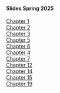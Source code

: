 #### Slides Spring 2025

[Chapter 1](Chapter01.pdf)
<br>[Chapter 2](Chapter02.pdf)
<br>[Chapter 3](Chapter03.pdf)
<br>[Chapter 5](Chapter05.pdf)
<br>[Chapter 6](Chapter06.pdf)
<br>[Chapter 4](Chapter04.pdf)
<br>[Chapter 7](Chapter07.pdf)
<br>[Chapter 12](Chapter12.pdf)
<br>[Chapter 14](Chapte14.pdf)
<br>[Chapter 15](Chapter15.pdf)
<br>[Chapter 19](Chapter19.pdf)
